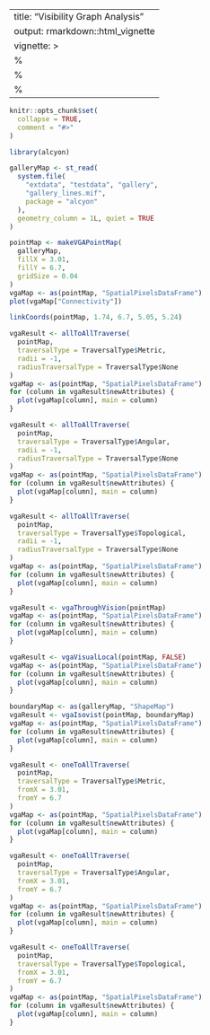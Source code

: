 <!--
SPDX-FileCopyrightText: 2024 Petros Koutsolampros

SPDX-License-Identifier: GPL-3.0-only
-->

---
title: "Visibility Graph Analysis"
output: rmarkdown::html_vignette
vignette: >
  %\VignetteIndexEntry{Visibility Graph Analysis}
  %\VignetteEngine{knitr::rmarkdown}
  %\VignetteEncoding{UTF-8}
---

```r
knitr::opts_chunk$set(
  collapse = TRUE,
  comment = "#>"
)
```

```r
library(alcyon)

galleryMap <- st_read(
  system.file(
    "extdata", "testdata", "gallery",
    "gallery_lines.mif",
    package = "alcyon"
  ),
  geometry_column = 1L, quiet = TRUE
)
```

```r
pointMap <- makeVGAPointMap(
  galleryMap,
  fillX = 3.01,
  fillY = 6.7,
  gridSize = 0.04
)
vgaMap <- as(pointMap, "SpatialPixelsDataFrame")
plot(vgaMap["Connectivity"])
```

```r
linkCoords(pointMap, 1.74, 6.7, 5.05, 5.24)
```


```r
vgaResult <- allToAllTraverse(
  pointMap,
  traversalType = TraversalType$Metric,
  radii = -1,
  radiusTraversalType = TraversalType$None
)
vgaMap <- as(pointMap, "SpatialPixelsDataFrame")
for (column in vgaResult$newAttributes) {
  plot(vgaMap[column], main = column)
}
```

```r
vgaResult <- allToAllTraverse(
  pointMap,
  traversalType = TraversalType$Angular,
  radii = -1,
  radiusTraversalType = TraversalType$None
)
vgaMap <- as(pointMap, "SpatialPixelsDataFrame")
for (column in vgaResult$newAttributes) {
  plot(vgaMap[column], main = column)
}
```


```r
vgaResult <- allToAllTraverse(
  pointMap,
  traversalType = TraversalType$Topological,
  radii = -1,
  radiusTraversalType = TraversalType$None
)
vgaMap <- as(pointMap, "SpatialPixelsDataFrame")
for (column in vgaResult$newAttributes) {
  plot(vgaMap[column], main = column)
}
```

```r
vgaResult <- vgaThroughVision(pointMap)
vgaMap <- as(pointMap, "SpatialPixelsDataFrame")
for (column in vgaResult$newAttributes) {
  plot(vgaMap[column], main = column)
}
```

```r
vgaResult <- vgaVisualLocal(pointMap, FALSE)
vgaMap <- as(pointMap, "SpatialPixelsDataFrame")
for (column in vgaResult$newAttributes) {
  plot(vgaMap[column], main = column)
}
```

```r
boundaryMap <- as(galleryMap, "ShapeMap")
vgaResult <- vgaIsovist(pointMap, boundaryMap)
vgaMap <- as(pointMap, "SpatialPixelsDataFrame")
for (column in vgaResult$newAttributes) {
  plot(vgaMap[column], main = column)
}
```

```r
vgaResult <- oneToAllTraverse(
  pointMap,
  traversalType = TraversalType$Metric,
  fromX = 3.01,
  fromY = 6.7
)
vgaMap <- as(pointMap, "SpatialPixelsDataFrame")
for (column in vgaResult$newAttributes) {
  plot(vgaMap[column], main = column)
}
```


```r
vgaResult <- oneToAllTraverse(
  pointMap,
  traversalType = TraversalType$Angular,
  fromX = 3.01,
  fromY = 6.7
)
vgaMap <- as(pointMap, "SpatialPixelsDataFrame")
for (column in vgaResult$newAttributes) {
  plot(vgaMap[column], main = column)
}
```


```r
vgaResult <- oneToAllTraverse(
  pointMap,
  traversalType = TraversalType$Topological,
  fromX = 3.01,
  fromY = 6.7
)
vgaMap <- as(pointMap, "SpatialPixelsDataFrame")
for (column in vgaResult$newAttributes) {
  plot(vgaMap[column], main = column)
}
```
